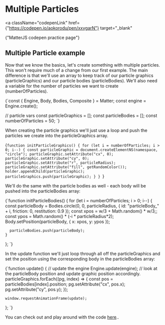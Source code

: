 
# Multiple Particles

<a
  className="codepenLink"
  href={"https://codepen.io/aokorodu/pen/xxvgarN"}
  target="_blank"
>
  {"MatterJS codepen practice page"}
</a>

## Multiple Particle example

Now that we know the basics, let's create something with multiple particles. This won't require much of a change from our first example. The main difference is that we'll use an array to keep track of our particle graphics (particleGraphics) and our particle bodies (particleBodies). We'll also need a variable for the number of particles we want to create (numberOfParticles).

<Blocks>{`const { Engine, Body, Bodies, Composite } = Matter;
const engine = Engine.create();

// particle vars
const particleGraphics = [];
const particleBodies = [];
const numberOfParticles = 50;
`}</Blocks>

When creating the particle graphics we'll just use a loop and push the particles we create into the particleGraphics array.

<Blocks>{`function initParticleGraphics() {
  for (let i = numberOfParticles; i > 0; i--) {
    const particleGraphic = document.createElementNS(namespace, "circle");
    particleGraphic.setAttribute("cx", 0);
    particleGraphic.setAttribute("cy", 0);
    particleGraphic.setAttribute("r", particleRadius);
    particleGraphic.setAttribute("fill", getRandomColor());
    holder.appendChild(particleGraphic);
    particleGraphics.push(particleGraphic);
  }
}
`}</Blocks>

We'll do the same with the particle bodies as well - each body will be pushed into the particleBodies array:

<Blocks>{`function initParticleBodies() {
    for (let i = numberOfParticles; i > 0; i--) {
      const particleBody = Bodies.circle(0, 0, particleRadius, {
        id: "particleBody_" + i,
        friction: 0,
        restitution: 0.9
      });
      const xpos = w/3 + Math.random() * w/3;;
      const ypos = Math.random() * (-i * particleRadius*2);
      Body.setPosition(particleBody, { x: xpos, y: ypos });
  
      particleBodies.push(particleBody);
    }
  };
  `}</Blocks>

In the update function we'll just loop through all off the particleGraphics and set the position using the corresponding body in the particleBodies array:

<Blocks highlight="4,5,6,7,8,9">{`function update() {
    // update the engine
    Engine.update(engine);
    // look at the particleBody position and update graphic position accordingly.
    particleGraphics.forEach((pg, index) => {
      const pos = particleBodies[index].position;
      pg.setAttribute("cx", pos.x);
      pg.setAttribute("cy", pos.y);
    });
  
    window.requestAnimationFrame(update);
  };
  `}</Blocks>

You can check out and play around with the code [here](https://codepen.io/aokorodu/pen/OJKXoBa)..

<MultiParticleEmbedExample />
